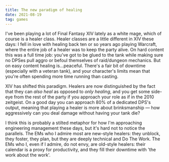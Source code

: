 ```yaml
---
title: The new paradigm of healing
date: 2021-08-19
tag: games
---
```


I've been playing a lot of Final Fantasy XIV lately as a white mage, which of course is a healer class. Healer classes are a little different in XIV these days: I fell in love with healing back ten or so years ago playing Warcraft, where the entire job of a healer was to keep the party alive. On hard content this was a full time job: you've got to be glued to the tank while making sure no DPSes pull aggro or befoul themselves of raid/dungeon mechanics. But on easy content healing is...peaceful. There's a fair bit of downtime (especially with a veteran tank), and your character's limits mean that you're often spending more time running than casting.

XIV has shifted this paradigm. Healers are now distinguished by the fact that they can *also heal* as opposed to *only healing*, and you get some side-eye from the rest of the party if you approach your role as if in the 2010 zeitgeist. On a good day you can approach 80% of a dedicated DPS's output, meaning that playing a healer is more about brinksmanship — how aggressively can you deal damage without having your tank die?

I think this is probably a stilted metaphor for how I'm approaching engineering management these days, but it's hard not to notice the parallels. The EMs who I admire most are new-style healers: they unblock, they foster, they plan, but they are deeply technical and Do The Work. The EMs who I, even if I admire, do not envy, are old-style healers: their calendar is a proxy for productivity, and they fill their downtime with 'the work about the work'. 
        